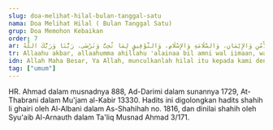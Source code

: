 ```yaml
---
slug: doa-melihat-hilal-bulan-tanggal-satu
nama: Doa Melihat Hilal ( Bulan Tanggal Satu)
grup: Doa Memohon Kebaikan
order: 7
ar: اَللَّهُ أَكْبَرُ، اَللَّهُمَّ أَهِلَّهُ عَلَيْنَا بِالأَمْنِ وَالإِيْمَانِ، وَالسَّلَامَةِ وَالإِسْلَامِ، وَالتَّوْفِيقِ لِمَا تُحِبُّ وَتَرْضَى، رَبُّنَا وَرَبُّكَ اللَّهُ
tr: Allaahu akbar, allaahumma ahillahu 'alainaa bil amni wal iimaan, was-salaamati wal islaam, wat-taufiiqi limaa tuhibbu wa tardhoo, robbunaa wa robbukallaah.
idn: Allah Maha Besar, Ya Allah, munculkanlah hilal itu kepada kami dengan membawa keamanan dan keimanan, keselamatan dan islam, dan membawa taufiq kepada apa yang Engkau cintai dan Engkau ridhai. Rabb kami dan Rabb kamu (wahai bulan) adalah Allah.
tag: ["umum"]
---
```


HR. Ahmad dalam musnadnya 888, Ad-Darimi dalam sunannya 1729, At-Thabrani dalam Mu'jam al-Kabir 13330. Hadits ini digolongkan hadits shahih li ghairi oleh Al-Albani dalam As-Shahihah no. 1816, dan dinilai shahih oleh Syu'aib Al-Arnauth dalam Ta'liq Musnad Ahmad 3/171.
